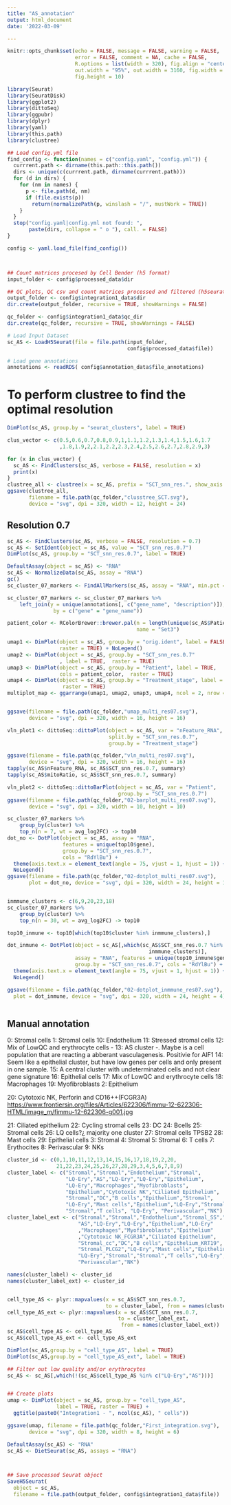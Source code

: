 ```yaml
---
title: "AS_annotation"
output: html_document
date: '2022-03-09'

---
```


<!--
#-------------------------------------------------------------------------------
# This script performs several actions in order to perform
# a first step filtering:
# - Clusterization
# - Manual annotation of major cell types
# - Filter out cells based on low quality clustering (LowQC and erythrocytes)

# Author: Carlos Simon Foundation (Raul PM @supermegamio, Diego AC @diegoamoros)
# Date: 2022-03-09
#-------------------------------------------------------------------------------
#Former 09032022_AS_clusters_id.Rmd
-->

```r
knitr::opts_chunk$set(echo = FALSE, message = FALSE, warning = FALSE,
                      error = FALSE, comment = NA, cache = FALSE,
                      R.options = list(width = 320), fig.align = "center",
                      out.width = "95%", out.width = 3160, fig.width = 12,
                      fig.height = 10)
```

```r
library(Seurat)
library(SeuratDisk)
library(ggplot2)
library(dittoSeq)
library(ggpubr)
library(dplyr)
library(yaml)
library(this.path)
library(clustree)

## Load config.yml file
find_config <- function(names = c("config.yaml", "config.yml")) {
  currrent.path <- dirname(this.path::this.path())
  dirs <- unique(c(currrent.path, dirname(currrent.path)))
  for (d in dirs) {
    for (nm in names) {
      p <- file.path(d, nm)
      if (file.exists(p))
        return(normalizePath(p, winslash = "/", mustWork = TRUE))
    }
  }
  stop("config.yaml|config.yml not found: ",
       paste(dirs, collapse = " o "), call. = FALSE)
}

config <- yaml.load_file(find_config())



## Count matrices procesed by Cell Bender (h5 format)
input_folder <- config$processed_data$dir

## QC plots, QC csv and count matrices processed and filtered (h5seurat format)
output_folder <- config$integration1_data$dir
dir.create(output_folder, recursive = TRUE, showWarnings = FALSE)

qc_folder <- config$integration1_data$qc_dir
dir.create(qc_folder, recursive = TRUE, showWarnings = FALSE)

# Load Input Dataset
sc_AS <- LoadH5Seurat(file = file.path(input_folder, 
                                       config$processed_data$file))

# Load gene annotations
annotations <- readRDS( config$annotation_data$file_annotations) 

```


# To perform clustree to find the optimal resolution

```r
DimPlot(sc_AS, group.by = "seurat_clusters", label = TRUE)

clus_vector <- c(0.5,0.6,0.7,0.8,0.9,1,1.1,1.2,1.3,1.4,1.5,1.6,1.7
                 ,1.8,1.9,2,2.1,2.2,2.3,2.4,2.5,2.6,2.7,2.8,2.9,3)

for (x in clus_vector) {
  sc_AS <- FindClusters(sc_AS, verbose = FALSE, resolution = x)
  print(x)
}
clustree_all <- clustree(x = sc_AS, prefix = "SCT_snn_res.", show_axis = TRUE)
ggsave(clustree_all,
       filename = file.path(qc_folder,"clusstree_SCT.svg"),
       device = "svg", dpi = 320, width = 12, height = 24)

```


## Resolution 0.7
```r
sc_AS <- FindClusters(sc_AS, verbose = FALSE, resolution = 0.7)
sc_AS <- SetIdent(object = sc_AS, value = "SCT_snn_res.0.7")
DimPlot(sc_AS, group.by = "SCT_snn_res.0.7", label = TRUE)

DefaultAssay(object = sc_AS) <- "RNA"
sc_AS <- NormalizeData(sc_AS, assay = "RNA")
gc()
sc_cluster_07_markers <- FindAllMarkers(sc_AS, assay = "RNA", min.pct = 0.3)

```



```r
sc_cluster_07_markers <- sc_cluster_07_markers %>%
    left_join(y = unique(annotations[, c("gene_name", "description")]),
               by = c("gene" = "gene_name"))

patient_color <- RColorBrewer::brewer.pal(n = length(unique(sc_AS$Patient)),
                                          name = "Set3")

umap1 <- DimPlot(object = sc_AS, group.by = "orig.ident", label = FALSE,
                 raster = TRUE) + NoLegend()
umap2 <- DimPlot(object = sc_AS, group.by = "SCT_snn_res.0.7"
                 , label = TRUE,  raster = TRUE)
umap3 <- DimPlot(object = sc_AS, group.by = "Patient", label = TRUE,
                 cols = patient_color,  raster = TRUE)
umap4 <- DimPlot(object = sc_AS, group.by = "Treatment_stage", label = TRUE,
                  raster = TRUE)
multiplot_map <- ggarrange(umap1, umap2, umap3, umap4, ncol = 2, nrow = 2)


ggsave(filename = file.path(qc_folder,"umap_multi_res07.svg"),
       device = "svg", dpi = 320, width = 16, height = 16)

vln_plot1 <- dittoSeq::dittoPlot(object = sc_AS, var = "nFeature_RNA",
                                 split.by = "SCT_snn_res.0.7",
                                 group.by = "Treatment_stage")

ggsave(filename = file.path(qc_folder,"vln_multi_res07.svg"),
       device = "svg", dpi = 320, width = 16, height = 16)
tapply(sc_AS$nFeature_RNA, sc_AS$SCT_snn_res.0.7, summary)
tapply(sc_AS$mitoRatio, sc_AS$SCT_snn_res.0.7, summary)

```

```r
vln_plot2 <- dittoSeq::dittoBarPlot(object = sc_AS, var = "Patient",
                                    group.by = "SCT_snn_res.0.7")
ggsave(filename = file.path(qc_folder,"02-barplot_multi_res07.svg"),
       device = "svg", dpi = 320, width = 10, height = 10)

sc_cluster_07_markers %>%
    group_by(cluster) %>%
    top_n(n = 7, wt = avg_log2FC) -> top10
dot_no <- DotPlot(object = sc_AS, assay = "RNA",
                  features = unique(top10$gene),
                  group.by = "SCT_snn_res.0.7",
                  cols = "RdYlBu") +
  theme(axis.text.x = element_text(angle = 75, vjust = 1, hjust = 1)) + 
  NoLegend()
ggsave(filename = file.path(qc_folder,"02-dotplot_multi_res07.svg"),
       plot = dot_no, device = "svg", dpi = 320, width = 24, height = 10)


inmmune_clusters <- c(6,9,20,23,18)
sc_cluster_07_markers %>%
    group_by(cluster) %>%
    top_n(n = 30, wt = avg_log2FC) -> top10

top10_inmune <- top10[which(top10$cluster %in% inmmune_clusters),]

dot_inmune <- DotPlot(object = sc_AS[,which(sc_AS$SCT_snn_res.0.7 %in%
                                              inmmune_clusters)],
                      assay = "RNA", features = unique(top10_inmune$gene),
                      group.by = "SCT_snn_res.0.7", cols = "RdYlBu") +
  theme(axis.text.x = element_text(angle = 75, vjust = 1, hjust = 1)) +
  NoLegend()

ggsave(filename = file.path(qc_folder,"02-dotplot_inmmune_res07.svg"),
  plot = dot_inmune, device = "svg", dpi = 320, width = 24, height = 4)



```

## Manual annotation

0:  Stromal cells
1:  Stromal cells
10: Endothelium
11: Stressed stromal cells
12: Mix of LowQC and erythrocyte cells -
13: AS cluster -. Maybe is a cell population that are reacting a
    abberant vasculagenesis. Positivie for AIF1
14: Seem like a epithelial cluster, but have low genes per cells and
    only present in one sample.
15: A central cluster with undeterminated cells and not clear gene signature
16: Epithelial cells
17: Mix of LowQC and erythrocyte cells
18: Macrophages
19: Myofibroblasts
2:  Epithelium

20: Cytotoxic NK, Perforin and CD16++(FCGR3A)
[https://www.frontiersin.org/files/Articles/622306/fimmu-12-622306-HTML/image_m/fimmu-12-622306-g001.jpg](paper)

21: Ciliated epithelium
22: Cycling stromal cells
23: DC
24: Bcells
25: Stromal cells
26: LQ cells?¿ majority one cluster
27: Stromal cells TPSB2
28: Mast cells
29: Epithelial cells
3: Stromal
4: Stromal
5: Stromal
6: T cells
7: Erythocites
8: Perivascular
9: NKs

```r
cluster_id <- c(0,1,10,11,12,13,14,15,16,17,18,19,2,20,
                21,22,23,24,25,26,27,28,29,3,4,5,6,7,8,9)
cluster_label <- c("Stromal","Stromal","Endothelium","Stromal",
                   "LQ-Ery","AS","LQ-Ery","LQ-Ery","Epithelium",
                   "LQ-Ery","Macrophages","Myofibroblasts",
                   "Epithelium","Cytotoxic NK","Ciliated Epithelium",
                   "Stromal","DC","B cells","Epithelium","Stromal",
                   "LQ-Ery","Mast cells","Epithelium","LQ-Ery","Stromal",
                   "Stromal","T cells", "LQ-Ery", "Perivascular","NK")
cluster_label_ext <- c("Stromal","Stromal","Endothelium","Stromal_SS","LQ-Ery",
                       "AS","LQ-Ery","LQ-Ery","Epithelium","LQ-Ery"
                       ,"Macrophages","Myofibroblasts","Epithelium"
                       ,"Cytotoxic NK_FCGR3A","Ciliated Epithelium",
                       "Stromal_cc","DC","B cells","Epithelium_KRT19",
                       "Stromal_PLCG2","LQ-Ery","Mast cells","Epithelium",
                       "LQ-Ery","Stromal","Stromal","T cells","LQ-Ery",
                       "Perivascular","NK")

names(cluster_label) <- cluster_id
names(cluster_label_ext) <- cluster_id


cell_type_AS <- plyr::mapvalues(x = sc_AS$SCT_snn_res.0.7,
                                to = cluster_label, from = names(cluster_label))
cell_type_AS_ext <- plyr::mapvalues(x = sc_AS$SCT_snn_res.0.7,
                                    to = cluster_label_ext,
                                     from = names(cluster_label_ext))
sc_AS$cell_type_AS <- cell_type_AS
sc_AS$cell_type_AS_ext <- cell_type_AS_ext

DimPlot(sc_AS,group.by = "cell_type_AS", label = TRUE)
DimPlot(sc_AS,group.by = "cell_type_AS_ext", label = TRUE)

## Filter out low quality and/or erythrocytes
sc_AS <- sc_AS[,which(!(sc_AS$cell_type_AS %in% c("LQ-Ery","AS")))]


## Create plots
umap <- DimPlot(object = sc_AS, group.by = "cell_type_AS",
                label = TRUE, raster = TRUE) +
  ggtitle(paste0("Integration1 - ", ncol(sc_AS), " cells"))

ggsave(umap, filename = file.path(qc_folder,"First_integration.svg"),
       device = "svg", dpi = 320, width = 8, height = 6)

DefaultAssay(sc_AS) <- "RNA"
sc_AS <- DietSeurat(sc_AS, assays = "RNA")



## Save processed Seurat object
SaveH5Seurat(
  object = sc_AS, 
  filename = file.path(output_folder, config$integration1_data$file))


```
